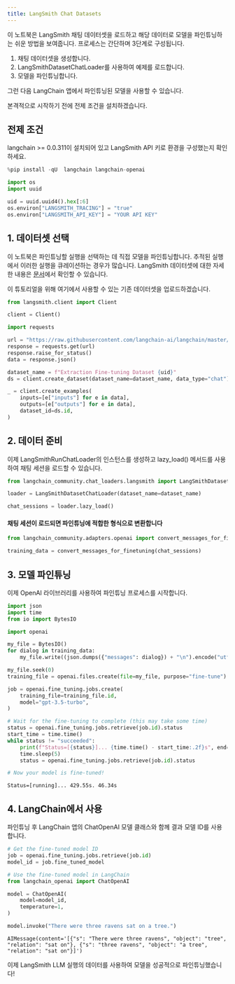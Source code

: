 ```yaml
---
title: LangSmith Chat Datasets
---
```


이 노트북은 LangSmith 채팅 데이터셋을 로드하고 해당 데이터로 모델을 파인튜닝하는 쉬운 방법을 보여줍니다.
프로세스는 간단하며 3단계로 구성됩니다.

1. 채팅 데이터셋을 생성합니다.
2. LangSmithDatasetChatLoader를 사용하여 예제를 로드합니다.
3. 모델을 파인튜닝합니다.

그런 다음 LangChain 앱에서 파인튜닝된 모델을 사용할 수 있습니다.

본격적으로 시작하기 전에 전제 조건을 설치하겠습니다.

## 전제 조건

langchain >= 0.0.311이 설치되어 있고 LangSmith API 키로 환경을 구성했는지 확인하세요.

```python
%pip install -qU  langchain langchain-openai
```

```python
import os
import uuid

uid = uuid.uuid4().hex[:6]
os.environ["LANGSMITH_TRACING"] = "true"
os.environ["LANGSMITH_API_KEY"] = "YOUR API KEY"
```

## 1. 데이터셋 선택

이 노트북은 파인튜닝할 실행을 선택하는 데 직접 모델을 파인튜닝합니다. 추적된 실행에서 이러한 실행을 큐레이션하는 경우가 많습니다. LangSmith 데이터셋에 대한 자세한 내용은 [문서](https://docs.smith.langchain.com/evaluation/concepts#datasets)에서 확인할 수 있습니다.

이 튜토리얼을 위해 여기에서 사용할 수 있는 기존 데이터셋을 업로드하겠습니다.

```python
from langsmith.client import Client

client = Client()
```

```python
import requests

url = "https://raw.githubusercontent.com/langchain-ai/langchain/master/docs/docs/integrations/chat_loaders/example_data/langsmith_chat_dataset.json"
response = requests.get(url)
response.raise_for_status()
data = response.json()
```

```python
dataset_name = f"Extraction Fine-tuning Dataset {uid}"
ds = client.create_dataset(dataset_name=dataset_name, data_type="chat")
```

```python
_ = client.create_examples(
    inputs=[e["inputs"] for e in data],
    outputs=[e["outputs"] for e in data],
    dataset_id=ds.id,
)
```

## 2. 데이터 준비

이제 LangSmithRunChatLoader의 인스턴스를 생성하고 lazy_load() 메서드를 사용하여 채팅 세션을 로드할 수 있습니다.

```python
from langchain_community.chat_loaders.langsmith import LangSmithDatasetChatLoader

loader = LangSmithDatasetChatLoader(dataset_name=dataset_name)

chat_sessions = loader.lazy_load()
```

#### 채팅 세션이 로드되면 파인튜닝에 적합한 형식으로 변환합니다

```python
from langchain_community.adapters.openai import convert_messages_for_finetuning

training_data = convert_messages_for_finetuning(chat_sessions)
```

## 3. 모델 파인튜닝

이제 OpenAI 라이브러리를 사용하여 파인튜닝 프로세스를 시작합니다.

```python
import json
import time
from io import BytesIO

import openai

my_file = BytesIO()
for dialog in training_data:
    my_file.write((json.dumps({"messages": dialog}) + "\n").encode("utf-8"))

my_file.seek(0)
training_file = openai.files.create(file=my_file, purpose="fine-tune")

job = openai.fine_tuning.jobs.create(
    training_file=training_file.id,
    model="gpt-3.5-turbo",
)

# Wait for the fine-tuning to complete (this may take some time)
status = openai.fine_tuning.jobs.retrieve(job.id).status
start_time = time.time()
while status != "succeeded":
    print(f"Status=[{status}]... {time.time() - start_time:.2f}s", end="\r", flush=True)
    time.sleep(5)
    status = openai.fine_tuning.jobs.retrieve(job.id).status

# Now your model is fine-tuned!
```

```output
Status=[running]... 429.55s. 46.34s
```

## 4. LangChain에서 사용

파인튜닝 후 LangChain 앱의 ChatOpenAI 모델 클래스와 함께 결과 모델 ID를 사용합니다.

```python
# Get the fine-tuned model ID
job = openai.fine_tuning.jobs.retrieve(job.id)
model_id = job.fine_tuned_model

# Use the fine-tuned model in LangChain
from langchain_openai import ChatOpenAI

model = ChatOpenAI(
    model=model_id,
    temperature=1,
)
```

```python
model.invoke("There were three ravens sat on a tree.")
```

```output
AIMessage(content='[{"s": "There were three ravens", "object": "tree", "relation": "sat on"}, {"s": "three ravens", "object": "a tree", "relation": "sat on"}]')
```

이제 LangSmith LLM 실행의 데이터를 사용하여 모델을 성공적으로 파인튜닝했습니다!
